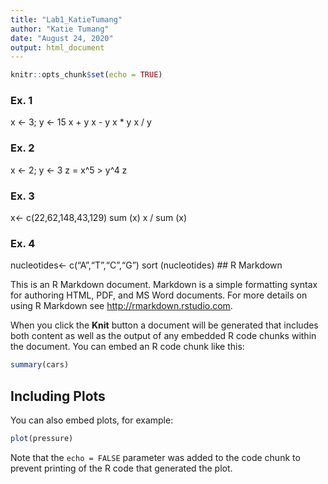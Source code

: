 ```yaml
---
title: "Lab1_KatieTumang"
author: "Katie Tumang"
date: "August 24, 2020"
output: html_document
---
```


```r
knitr::opts_chunk$set(echo = TRUE)
```

### Ex. 1

x <- 3; y <- 15
x + y
x - y
x * y
x / y

### Ex. 2

x <- 2; y <- 3
z = x^5 > y^4
z

### Ex. 3

x<- c(22,62,148,43,129)
sum (x)
x / sum (x)

### Ex. 4

nucleotides<- c("A","T","C","G")
sort (nucleotides)
## R Markdown

This is an R Markdown document. Markdown is a simple formatting syntax for authoring HTML, PDF, and MS Word documents. For more details on using R Markdown see <http://rmarkdown.rstudio.com>.

When you click the **Knit** button a document will be generated that includes both content as well as the output of any embedded R code chunks within the document. You can embed an R code chunk like this:

```r
summary(cars)
```

## Including Plots

You can also embed plots, for example:

```r
plot(pressure)
```

Note that the `echo = FALSE` parameter was added to the code chunk to prevent printing of the R code that generated the plot.
